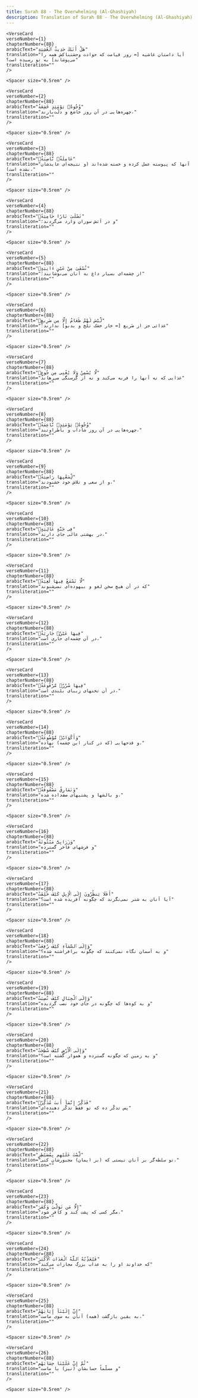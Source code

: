 ```yaml
---
title: Surah 88 - The Overwhelming (Al-Ghashiyah)  
description: Translation of Surah 88 - The Overwhelming (Al-Ghashiyah) in Persian
---
```







    <VerseCard 
    verseNumber={1}
    chapterNumber={88}
    arabicText="هَلْ أَتَىٰكَ حَدِيثُ ٱلْغَٰشِيَةِ"
    translation="آیا داستان غاشیه [= روز قیامت که حوادث وحشتناکش همه را می‌پوشاند] به تو رسیده است؟"
    transliteration=""
    />

    <Spacer size="0.5rem" />
                
    <VerseCard 
    verseNumber={2}
    chapterNumber={88}
    arabicText="وُجُوهٌۭ يَوْمَئِذٍ خَٰشِعَةٌ"
    translation="چهره‌هایی در آن روز خاشع و ذلّت‌بارند،"
    transliteration=""
    />

    <Spacer size="0.5rem" />
                
    <VerseCard 
    verseNumber={3}
    chapterNumber={88}
    arabicText="عَامِلَةٌۭ نَّاصِبَةٌۭ"
    translation="آنها که پیوسته عمل کرده و خسته شده‌اند (و نتیجه‌ای عایدشان نشده است)،"
    transliteration=""
    />

    <Spacer size="0.5rem" />
                
    <VerseCard 
    verseNumber={4}
    chapterNumber={88}
    arabicText="تَصْلَىٰ نَارًا حَامِيَةًۭ"
    translation="و در آتش سوزان وارد می‌گردند؛"
    transliteration=""
    />

    <Spacer size="0.5rem" />
                
    <VerseCard 
    verseNumber={5}
    chapterNumber={88}
    arabicText="تُسْقَىٰ مِنْ عَيْنٍ ءَانِيَةٍۢ"
    translation="از چشمه‌ای بسیار داغ به آنان می‌نوشانند؛"
    transliteration=""
    />

    <Spacer size="0.5rem" />
                
    <VerseCard 
    verseNumber={6}
    chapterNumber={88}
    arabicText="لَّيْسَ لَهُمْ طَعَامٌ إِلَّا مِن ضَرِيعٍۢ"
    translation="غذائی جز از ضَریع [= خار خشک تلخ و بدبو] ندارند؛"
    transliteration=""
    />

    <Spacer size="0.5rem" />
                
    <VerseCard 
    verseNumber={7}
    chapterNumber={88}
    arabicText="لَّا يُسْمِنُ وَلَا يُغْنِى مِن جُوعٍۢ"
    translation="غذایی که نه آنها را فربه می‌کند و نه از گرسنگی می‌رهاند"
    transliteration=""
    />

    <Spacer size="0.5rem" />
                
    <VerseCard 
    verseNumber={8}
    chapterNumber={88}
    arabicText="وُجُوهٌۭ يَوْمَئِذٍۢ نَّاعِمَةٌۭ"
    translation="چهره‌هایی در آن روز شاداب و باطراوتند،"
    transliteration=""
    />

    <Spacer size="0.5rem" />
                
    <VerseCard 
    verseNumber={9}
    chapterNumber={88}
    arabicText="لِّسَعْيِهَا رَاضِيَةٌۭ"
    translation="و از سعی و تلاش خود خشنودند،"
    transliteration=""
    />

    <Spacer size="0.5rem" />
                
    <VerseCard 
    verseNumber={10}
    chapterNumber={88}
    arabicText="فِى جَنَّةٍ عَالِيَةٍۢ"
    translation="در بهشتی عالی جای دارند،"
    transliteration=""
    />

    <Spacer size="0.5rem" />
                
    <VerseCard 
    verseNumber={11}
    chapterNumber={88}
    arabicText="لَّا تَسْمَعُ فِيهَا لَٰغِيَةًۭ"
    translation="که در آن هیچ سخن لغو و بیهوده‌ای نمی‌شنوند"
    transliteration=""
    />

    <Spacer size="0.5rem" />
                
    <VerseCard 
    verseNumber={12}
    chapterNumber={88}
    arabicText="فِيهَا عَيْنٌۭ جَارِيَةٌۭ"
    translation="در آن چشمه‌ای جاری است،"
    transliteration=""
    />

    <Spacer size="0.5rem" />
                
    <VerseCard 
    verseNumber={13}
    chapterNumber={88}
    arabicText="فِيهَا سُرُرٌۭ مَّرْفُوعَةٌۭ"
    translation="در آن تختهای زیبای بلندی است،"
    transliteration=""
    />

    <Spacer size="0.5rem" />
                
    <VerseCard 
    verseNumber={14}
    chapterNumber={88}
    arabicText="وَأَكْوَابٌۭ مَّوْضُوعَةٌۭ"
    translation="و قدحهایی (که در کنار این چشمه) نهاده،"
    transliteration=""
    />

    <Spacer size="0.5rem" />
                
    <VerseCard 
    verseNumber={15}
    chapterNumber={88}
    arabicText="وَنَمَارِقُ مَصْفُوفَةٌۭ"
    translation="و بالشها و پشتیهای صف‌داده شده،"
    transliteration=""
    />

    <Spacer size="0.5rem" />
                
    <VerseCard 
    verseNumber={16}
    chapterNumber={88}
    arabicText="وَزَرَابِىُّ مَبْثُوثَةٌ"
    translation="و فرشهای فاخر گسترده"
    transliteration=""
    />

    <Spacer size="0.5rem" />
                
    <VerseCard 
    verseNumber={17}
    chapterNumber={88}
    arabicText="أَفَلَا يَنظُرُونَ إِلَى ٱلْإِبِلِ كَيْفَ خُلِقَتْ"
    translation="آیا آنان به شتر نمی‌نگرند که چگونه آفریده شده است؟"
    transliteration=""
    />

    <Spacer size="0.5rem" />
                
    <VerseCard 
    verseNumber={18}
    chapterNumber={88}
    arabicText="وَإِلَى ٱلسَّمَآءِ كَيْفَ رُفِعَتْ"
    translation="و به آسمان نگاه نمی‌کنند که چگونه برافراشته شده؟"
    transliteration=""
    />

    <Spacer size="0.5rem" />
                
    <VerseCard 
    verseNumber={19}
    chapterNumber={88}
    arabicText="وَإِلَى ٱلْجِبَالِ كَيْفَ نُصِبَتْ"
    translation="و به کوه‌ها که چگونه در جای خود نصب گردیده"
    transliteration=""
    />

    <Spacer size="0.5rem" />
                
    <VerseCard 
    verseNumber={20}
    chapterNumber={88}
    arabicText="وَإِلَى ٱلْأَرْضِ كَيْفَ سُطِحَتْ"
    translation="و به زمین که چگونه گسترده و هموار گشته است؟"
    transliteration=""
    />

    <Spacer size="0.5rem" />
                
    <VerseCard 
    verseNumber={21}
    chapterNumber={88}
    arabicText="فَذَكِّرْ إِنَّمَآ أَنتَ مُذَكِّرٌۭ"
    translation="پس تذکّر ده که تو فقط تذکّر دهنده‌ای"
    transliteration=""
    />

    <Spacer size="0.5rem" />
                
    <VerseCard 
    verseNumber={22}
    chapterNumber={88}
    arabicText="لَّسْتَ عَلَيْهِم بِمُصَيْطِرٍ"
    translation="تو سلطه‌گر بر آنان نیستی که (بر ایمان) مجبورشان کنی،"
    transliteration=""
    />

    <Spacer size="0.5rem" />
                
    <VerseCard 
    verseNumber={23}
    chapterNumber={88}
    arabicText="إِلَّا مَن تَوَلَّىٰ وَكَفَرَ"
    translation="مگر کسی که پشت کند و کافر شود،"
    transliteration=""
    />

    <Spacer size="0.5rem" />
                
    <VerseCard 
    verseNumber={24}
    chapterNumber={88}
    arabicText="فَيُعَذِّبُهُ ٱللَّهُ ٱلْعَذَابَ ٱلْأَكْبَرَ"
    translation="که خداوند او را به عذاب بزرگ مجازات می‌کند"
    transliteration=""
    />

    <Spacer size="0.5rem" />
                
    <VerseCard 
    verseNumber={25}
    chapterNumber={88}
    arabicText="إِنَّ إِلَيْنَآ إِيَابَهُمْ"
    translation="به یقین بازگشت (همه) آنان به سوی ماست،"
    transliteration=""
    />

    <Spacer size="0.5rem" />
                
    <VerseCard 
    verseNumber={26}
    chapterNumber={88}
    arabicText="ثُمَّ إِنَّ عَلَيْنَا حِسَابَهُم"
    translation="و مسلّماً حسابشان (نیز) با ماست"
    transliteration=""
    />

    <Spacer size="0.5rem" />
                